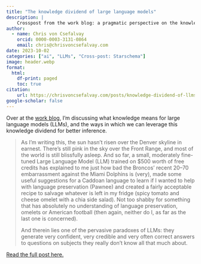 ```yaml
---
title: "The knowledge dividend of large language models"
description: |
    Crosspost from the work blog: a pragmatic perspective on the knowledge dividend in large language models (and what it may, or may not, mean for knowledge in models, and what this can do for you).
author:
  - name: Chris von Csefalvay
    orcid: 0000-0003-3131-0864
    email: chris@chrisvoncsefalvay.com
date: 2023-10-02
categories: ["ai", "LLMs", "Cross-post: Starschema"]
image: header.webp
format:
  html:
    df-print: paged
    toc: true
citation:
    url: https://chrisvoncsefalvay.com/posts/knowledge-dividend-of-llms
google-scholar: false
---
```


Over at the [work blog](https://medium.com/starschema-blog), I'm discussing what knowledge means for large language models (LLMs), and the ways in which we can leverage this knowledge dividend for better inference.

> As I’m writing this, the sun hasn’t risen over the Denver skyline in earnest. There’s still pink in the sky over the Front Range, and most of the world is still blissfully asleep. And so far, a small, moderately fine-tuned Large Language Model (LLM) trained on $500 worth of free credits has explained to me just how bad the Broncos’ recent 20–70 embarrassment against the Miami Dolphins is (very), made some useful suggestions for a Caddoan language to learn if I wanted to help with language preservation (Pawnee) and created a fairly acceptable recipe to salvage whatever is left in my fridge (spicy tomato and cheese omelet with a chia side salad). Not too shabby for something that has absolutely no understanding of language preservation, omelets or American football (then again, neither do I, as far as the last one is concerned).
>
> And therein lies one of the pervasive paradoxes of LLMs: they generate very confident, very credible and very often correct answers to questions on subjects they really don’t know all that much about.

[Read the full post here.](https://medium.com/starschema-blog/the-knowledge-dividend-of-llms-a-pragmatic-perspective-79e8f8fb0686)
